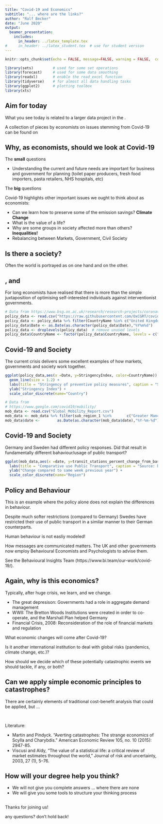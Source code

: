 ```yaml
---
title: "Covid-19 and Economics"
subtitle: "... where are the links?"
author: "Ralf Becker"
date: "June 2020"
output: 
  beamer_presentation:
    includes:
      in_header: ../latex_template.tex
#     in_header: ../latex_student.tex  # use for student version
---
```


```r
knitr::opts_chunk$set(echo = FALSE, message=FALSE, warning = FALSE,  comment=NA)
```

```r
library(sets)         # used for some set operations
library(forecast)     # used for some data smoothing
library(readxl)       # enable the read_excel function
library(tidyverse)    # for almost all data handling tasks
library(ggplot2)      # plotting toolbox
library(xts)
```

## Aim for today

\begin{itemize}
  \item Point out why this is relevant for Economists
  \item Show you some of the up to date Covid-19 data
  \item Show you some of the data analysis skills you will learn
  \item Show you some of the data coding skills you will learn
\end{itemize}

What you see today is related to a larger data project in the \href{https://www.core-econ.org/}{CORE-ECON Covid-19 Collection}.

A collection of pieces by economists on issues stemming from Covid-19 can be found on \href{https://coronavirusandtheeconomy.com/}{https://coronavirusandtheeconomy.com/}

## Why, as economists, should we look at Covid-19

The **small** questions

* Understanding the current and future needs are important for business and government for planning (toilet paper producers, fresh food importers, pasta retailers, NHS hospitals, etc) 

The **big** questions

Covid-19 highlights other important issues we ought to think about as economists: 

* Can we learn how to preserve some of the emission savings? **Climate Change**
* What is the value of a life?
* Why are some groups in society affected more than others? **Inequalities!**
* Rebalancing between Markets, Government, Civil Society



## Is there a society?

\begin{columns}
  
  \begin{column}{0.5\textwidth}
  "[...] there's **no such thing as society**. There are individual men and women and there are families. And no government can do anything except through people, and people must look after themselves first. It is our duty to look after ourselves and then, also, to look after our neighbours." (Margaret Thatcher, 1987)

  \end{column}
  \begin{column}{0.5\textwidth}
    \begin{figure}
    	\centering
    	\includegraphics[width=5cm]{Thatcher.jpg}\\
    \end{figure}

  \end{column}
    
\end{columns}

 

Often the world is portrayed as \textcolor{blue}{markets} on one hand and \textcolor{red}{government} on the other. 

## \textcolor{blue}{Markets},\textcolor{red}{Government} and \textcolor{green}{Society}

For long economists have realised that there is more than the simple juxtaposition of optimising self-interested individuals against interventionist governments.



\begin{columns}
  
  \begin{column}{0.5\textwidth}
    \begin{figure}
    	\centering
    	\includegraphics[width=3cm]{Ostrom.jpg}\\
    \end{figure}
    Elinor Ostrom\\ 
    Economics of the Commons
  \end{column}
  \begin{column}{0.5\textwidth}
    \begin{figure}
    	\centering
    	\includegraphics[width=3cm]{Kahneman.jpg}\\
    \end{figure}
    Daniel Kahnemann\\
    Behavioural Economics
  \end{column}
    
\end{columns}




```r
# Data from https://www.bsg.ox.ac.uk/research/research-projects/coronavirus-government-response-tracker
policy_data <- read.csv("https://raw.githubusercontent.com/OxCGRT/covid-policy-tracker/master/data/OxCGRT_latest.csv")
policy_data <- policy_data %>% filter(CountryName %in% c("United Kingdom", "Sweden", "Germany"))
policy_data$Date <- as.Date(as.character(policy_data$Date),"%Y%m%d")
policy_data <- droplevels(policy_data)  # remove unused levels
policy_data$CountryName <- factor(policy_data$CountryName, levels = c("Germany","United Kingdom","Sweden"))
```

## Covid-19 and Society

The current crisis delivers some excellent examples of how markets, governments and society work together. 

\footnotesize

```r
ggplot(policy_data,aes(x =Date, y=StringencyIndex, color=CountryName)) + 
  geom_line(size = 1.2) +
  labs(title = "Stringency of preventive policy measures", caption = "Source: Univ of Oxford, Blavatnik Schoool of Government") +
  ylab("Stringency Index") + 
  scale_color_discrete(name="Country")
```

\normalsize



```r
# Data from 
# https://www.google.com/covid19/mobility/
mob_data <- read.csv("Global_Mobility_Report.csv")
mob_data <- mob_data %>% filter(sub_region_1 %in%       c("Greater Manchester",                             "Stockholm County", "Berlin"))
mob_data$date <-        as.Date(as.character(mob_data$date),"%Y-%m-%d")
```

## Covid-19 and Society

Germany and Sweden had different policy responses. Did that result in fundamentally different bahaviour/usage of public transport?

\footnotesize

```r
ggplot(mob_data,aes(x =date, y=transit_stations_percent_change_from_baseline, color=sub_region_1)) + geom_line(size = 1.2) +
  labs(title = "Comparative use Public Transport", caption = "Source: https://www.google.com/covid19/mobility/") +
  ylab("Change compared to same week previous year") +     
  scale_color_discrete(name="Region")
```

\normalsize

## Policy and Behaviour 

This is an example where the policy alone does not explain the differences in behaviour.

Despite much softer restrictions (compared to Germany) Swedes have restricted their use of public transport in a similar manner to their German counterparts. 

Human behaviour is not easliy modeled!

How messages are communicated matters. The UK and other governments now employ Behavioural Economists and Psychologists to advise them. 

See the Behavioural Insights Team (https://www.bi.team/our-work/covid-19/).


## Again, why is this economics?

Typically, after huge crisis, we learn, and we change.

* The great depresison: Governments had a role in aggregate demand management
* WWII: The Bretton Woods Institutions were created in order to co-operate, and the Marshall Plan helped Germany
* Financial Crisis, 2008: Reconsideration of the role of financial markets and regulation

What economic changes will come after Covid-19?

Is it another international institution to deal with global risks (pandemics, climate change, etc.)?

How should we decide which of these potentially catastrophic events we should tackle, if any, or both?

## Can we apply simple economic principles to catastrophes?

There are certainly elements of traditional cost-benefit analysis that could be applied, but ...  

&nbsp;

\begin{columns}
  
  \begin{column}{0.33\textwidth}
    mostly measureable in monetary terms
    \begin{enumerate}
      \item ventilators
      \item PPE
      \item labs
      \item scientists to develop vaccine
      \item bureaucracies to coordinate. etc
    \end{enumerate}
  \end{column}
  \begin{column}{0.33\textwidth}
     \begin{figure}
        	\centering
        	\includegraphics[width=4cm]{scale_CB.jpg}\\
      \end{figure}

  \end{column}
  \begin{column}{0.33\textwidth}
    many which are not easily measured in monetary terms
        \begin{enumerate}
      \item saved lifes, now and in the future
    \end{enumerate}

  \end{column}
    
\end{columns}

\tiny

Literature:

* Martin and Pindyck. "Averting catastrophes: The strange economics of Scylla and Charybdis." American Economic Review 105, no. 10 (2015): 2947-85.
* Viscusi and Aldy, “The value of a statistical life: a critical review of market estimates throughout the world,” Journal of risk and uncertainty, 2003, 27 (1), 5–76.

\normalsize

## How will your degree help you think?

* We will not give you complete answers ... where there are none
* We will give you some tools to structure your thinking process

\begin{figure}
\begin{tabular}{cc}
  \includegraphics[width=30mm]{maths} &   \includegraphics[width=30mm]{models} \\
 \includegraphics[width=30mm]{coding} &   \includegraphics[width=30mm]{communicating} 
\end{tabular}
\end{figure}

##

Thanks for joining us!

any questions? don't hold back!
